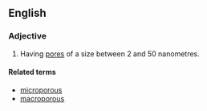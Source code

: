 ==English==

===Adjective===
{{wikipedia|mesoporous material}}
{{en-adj}}

# {{context|of a material}} Having [[pore]]s of a size between 2 and 50 nanometres.

====Related terms====
* [[microporous]]
* [[macroporous]]